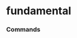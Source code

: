 # fundamental


### Commands
<ul className='grid grid-cols-1 md:grid-cols-2 lg:grid-cols-3 xl:grid-cols-4 gap-4 -ml-6'>
<ReferenceCard
    title="HISTORICAL_EPS"
    description="Historical earnings-per-share for a given company."
    url="fundamental/historical_eps"
    command
/><ReferenceCard
    title="FILINGS"
    description="Company Filings. Company filings data."
    url="fundamental/filings"
    command
/><ReferenceCard
    title="MANAGEMENT"
    description="Key Executives. Key executives for a given company."
    url="fundamental/management"
    command
/><ReferenceCard
    title="OVERVIEW"
    description="Company Overview. General information about a company."
    url="fundamental/overview"
    command
/><ReferenceCard
    title="MANAGEMENT_COMPENSATION"
    description="Get Executive Compensation. Information about the executive compensation for a given company."
    url="fundamental/management_compensation"
    command
/><ReferenceCard
    title="DIVIDENDS"
    description="Historical Dividends. Historical dividends data for a given company."
    url="fundamental/dividends"
    command
/><ReferenceCard
    title="REPORTED_FINANCIALS"
    description="Financial statements, as-reported."
    url="fundamental/reported_financials"
    command
/><ReferenceCard
    title="BALANCE"
    description="Balance Sheet. Balance sheet statement."
    url="fundamental/balance"
    command
/><ReferenceCard
    title="BALANCE_GROWTH"
    description="Balance Sheet Statement Growth. Information about the growth of the company balance sheet."
    url="fundamental/balance_growth"
    command
/><ReferenceCard
    title="HISTORICAL_ATTRIBUTES"
    description="Fetch the historical values of a data tag from Intrinio."
    url="fundamental/historical_attributes"
    command
/><ReferenceCard
    title="RATIOS"
    description="Extensive set of ratios over time. Financial ratios for a given company."
    url="fundamental/ratios"
    command
/><ReferenceCard
    title="MULTIPLES"
    description="Equity Valuation Multiples. Valuation multiples for a stock ticker."
    url="fundamental/multiples"
    command
/><ReferenceCard
    title="EMPLOYEE_COUNT"
    description="Historical Employees. Historical number of employees."
    url="fundamental/employee_count"
    command
/><ReferenceCard
    title="REVENUE_PER_SEGMENT"
    description="Revenue Business Line. Business line revenue data."
    url="fundamental/revenue_per_segment"
    command
/><ReferenceCard
    title="TRAILING_DIVIDEND_YIELD"
    description="Trailing 1yr dividend yield."
    url="fundamental/trailing_dividend_yield"
    command
/><ReferenceCard
    title="REVENUE_PER_GEOGRAPHY"
    description="Revenue Geographic. Geographic revenue data."
    url="fundamental/revenue_per_geography"
    command
/><ReferenceCard
    title="INCOME_GROWTH"
    description="Income Statement Growth. Information about the growth of the company income statement."
    url="fundamental/income_growth"
    command
/><ReferenceCard
    title="HISTORICAL_SPLITS"
    description="Historical Splits. Historical splits data."
    url="fundamental/historical_splits"
    command
/><ReferenceCard
    title="TRANSCRIPT"
    description="Earnings Call Transcript. Earnings call transcript for a given company."
    url="fundamental/transcript"
    command
/><ReferenceCard
    title="CASH"
    description="Cash Flow Statement. Information about the cash flow statement."
    url="fundamental/cash"
    command
/><ReferenceCard
    title="INCOME"
    description="Income Statement. Report on a company's financial performance."
    url="fundamental/income"
    command
/><ReferenceCard
    title="METRICS"
    description="Key Metrics. Key metrics for a given company."
    url="fundamental/metrics"
    command
/><ReferenceCard
    title="LATEST_ATTRIBUTES"
    description="Fetch the latest value of a data tag from Intrinio."
    url="fundamental/latest_attributes"
    command
/><ReferenceCard
    title="SEARCH_ATTRIBUTES"
    description="Search Intrinio data tags."
    url="fundamental/search_attributes"
    command
/><ReferenceCard
    title="CASH_GROWTH"
    description="Cash Flow Statement Growth. Information about the growth of the company cash flow statement."
    url="fundamental/cash_growth"
    command
/>
</ul>

